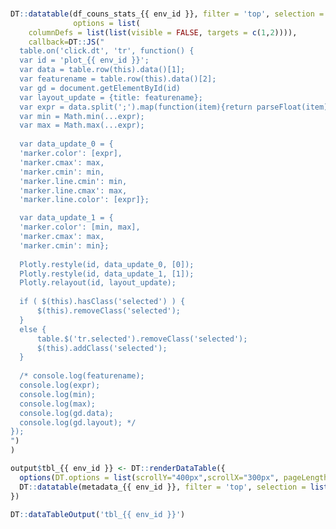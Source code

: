 ###

```r
DT::datatable(df_couns_stats_{{ env_id }}, filter = 'top', selection = list(mode = 'single', target = 'row'), 
              options = list(
    columnDefs = list(list(visible = FALSE, targets = c(1,2)))),
    callback=DT::JS("
  table.on('click.dt', 'tr', function() {
  var id = 'plot_{{ env_id }}';
  var data = table.row(this).data()[1];
  var featurename = table.row(this).data()[2];
  var gd = document.getElementById(id)
  var layout_update = {title: featurename};
  var expr = data.split(';').map(function(item){return parseFloat(item);});
  var min = Math.min(...expr);
  var max = Math.max(...expr);
  
  var data_update_0 = {
  'marker.color': [expr],
  'marker.cmax': max,
  'marker.cmin': min,
  'marker.line.cmin': min,
  'marker.line.cmax': max,
  'marker.line.color': [expr]};

  var data_update_1 = {
  'marker.color': [min, max],
  'marker.cmax': max,
  'marker.cmin': min};
  
  Plotly.restyle(id, data_update_0, [0]);
  Plotly.restyle(id, data_update_1, [1]);
  Plotly.relayout(id, layout_update);
  
  if ( $(this).hasClass('selected') ) {
      $(this).removeClass('selected');
  }
  else {
      table.$('tr.selected').removeClass('selected');
      $(this).addClass('selected');
  }
  
  /* console.log(featurename);
  console.log(expr);
  console.log(min);
  console.log(max);
  console.log(gd.data);
  console.log(gd.layout); */
});
")
)
```

```r
output$tbl_{{ env_id }} <- DT::renderDataTable({
  options(DT.options = list(scrollY="400px",scrollX="300px", pageLength = 50, autoWidth = TRUE))
  DT::datatable(metadata_{{ env_id }}, filter = 'top', selection = list(mode = 'single', selected = 1, target = 'row'))
})

DT::dataTableOutput('tbl_{{ env_id }}')
```


